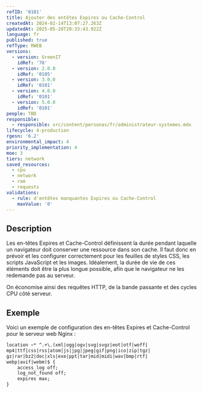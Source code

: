 ```yaml
---
refID: '0101'
title: Ajouter des entêtes Expires ou Cache-Control
createdAt: 2024-02-14T13:07:27.263Z
updatedAt: 2025-05-28T20:33:43.922Z
language: fr
published: true
refType: RWEB
versions:
  - version: GreenIT
    idRef: '78'
  - version: 2.0.0
    idRef: '0105'
  - version: 3.0.0
    idRef: '0101'
  - version: 4.0.0
    idRef: '0101'
  - version: 5.0.0
    idRef: '0101'
people: TBD
responsible:
  - responsible: src/content/personas/fr/administrateur-systemes.mdx
lifecycle: 4-production
rgesn: '6.2'
environmental_impact: 4
priority_implementation: 4
moe: 3
tiers: network
saved_resources:
  - cpu
  - network
  - ram
  - requests
validations:
  - rule: d'entêtes manquantes Expires ou Cache-Control
    maxValue: '0'
---
```


## Description

Les en-têtes Expires et Cache-Control définissent la durée pendant laquelle un navigateur doit conserver une ressource dans son cache. Il faut donc en prévoir et les configurer correctement pour les feuilles de styles CSS, les scripts JavaScript et les images. Idéalement, la durée de vie de ces éléments doit être la plus longue possible, afin que le navigateur ne les redemande pas au serveur.

On économise ainsi des requêtes HTTP, de la bande passante et des cycles CPU côté serveur.

## Exemple

Voici un exemple de configuration des en-têtes Expires et Cache-Control pour le serveur web Nginx :

```apache
location ~* ^.+\.(xml|ogg|ogv|svg|svgz|eot|otf|woff|
mp4|ttf|css|rss|atom|js|jpg|jpeg|gif|png|ico|zip|tgz|
gz|rar|bz2|doc|xls|exe|ppt|tar|mid|midi|wav|bmp|rtf|
webp|avif|webm)$ {
    access_log off;
    log_not_found off;
    expires max;
}
```
